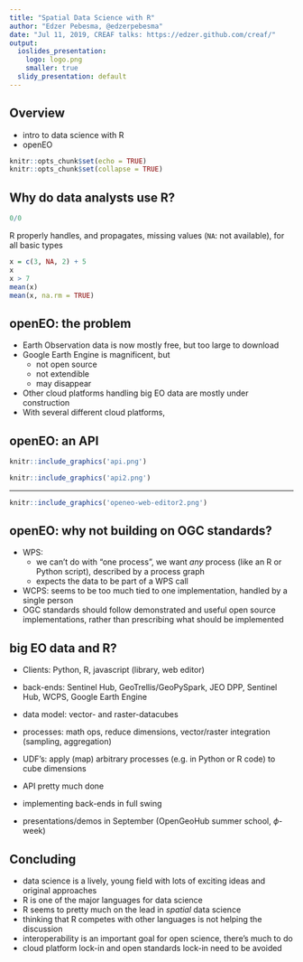 ```yaml
---
title: "Spatial Data Science with R"
author: "Edzer Pebesma, @edzerpebesma"
date: "Jul 11, 2019, CREAF talks: https://edzer.github.com/creaf/"
output: 
  ioslides_presentation:
    logo: logo.png
    smaller: true
  slidy_presentation: default
---
```


<!---
  ioslides_presentation:
    logo: rubic.jpg
--->

## Overview

* intro to data science with R
* openEO

```r
knitr::opts_chunk$set(echo = TRUE)
knitr::opts_chunk$set(collapse = TRUE)
```

## Why do data analysts use R?

```r
0/0
```
R properly handles, and propagates, missing values (`NA`: not available), for all basic types
```r
x = c(3, NA, 2) + 5
x
x > 7
mean(x)
mean(x, na.rm = TRUE)
```

## openEO: the problem

* Earth Observation data is now mostly free, but too large to download
* Google Earth Engine is magnificent, but
    - not open source
    - not extendible
	- may disappear
* Other cloud platforms handling big EO data are mostly under construction
* With several different cloud platforms, 

## openEO: an API

```r
knitr::include_graphics('api.png')
```
```r
knitr::include_graphics('api2.png')
```

----

```r
knitr::include_graphics('openeo-web-editor2.png')
```

## openEO: why not building on OGC standards?

* WPS: 
    - we can't do with "one process", we want _any_ process (like an R or Python script), described by a process graph
	- expects the data to be part of a WPS call
* WCPS: seems to be too much tied to one implementation, handled by a single person
* OGC standards should follow demonstrated and useful open source implementations, rather than prescribing what should be implemented

## big EO data and R?

* Clients: Python, R, javascript (library, web editor)
* back-ends: Sentinel Hub, GeoTrellis/GeoPySpark, JEO DPP, Sentinel Hub, WCPS, Google Earth Engine
* data model: vector- and raster-datacubes
* processes: math ops, reduce dimensions, vector/raster integration (sampling, aggregation)
* UDF's: apply (map) arbitrary processes (e.g. in Python or R code) to cube dimensions

* API pretty much done
* implementing back-ends in full swing
* presentations/demos in September (OpenGeoHub summer school, $\phi$-week)

## Concluding

* data science is a lively, young field with lots of exciting ideas and original approaches
* R is one of the major languages for data science
* R seems to pretty much on the lead in _spatial_ data science
* thinking that R competes with other languages is not helping the discussion
* interoperability is an important goal for open science, there's much to do 
* cloud platform lock-in and open standards lock-in need to be avoided 
